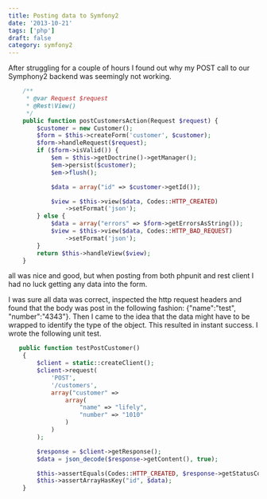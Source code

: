 ```yaml
---
title: Posting data to Symfony2
date: '2013-10-21'
tags: ['php']
draft: false
category: symfony2
---
```


After struggling for a couple of hours I found out why my POST call to our Symphony2 backend was seemingly not working.

```php
    /**
     * @var Request $request
     * @Rest\View()
     */
    public function postCustomersAction(Request $request) {
        $customer = new Customer();
        $form = $this->createForm('customer', $customer);
        $form->handleRequest($request);
        if ($form->isValid()) {
            $em = $this->getDoctrine()->getManager();
            $em->persist($customer);
            $em->flush();

            $data = array("id" => $customer->getId());

            $view = $this->view($data, Codes::HTTP_CREATED)
                ->setFormat('json');
        } else {
            $data = array("errors" => $form->getErrorsAsString());
            $view = $this->view($data, Codes::HTTP_BAD_REQUEST)
                ->setFormat('json');
        }
        return $this->handleView($view);
    }
```

all was nice and good, but when posting from both phpunit and rest client I had no luck getting any data into the form.

I was sure all data was correct, inspected the http request headers and found that the body was post in the following fashion: {"name":"test", "number":"4343"}. Then I came to the idea that the data might have to be wrapped to identify the type of the object. This resulted in instant success. I wrote the following unit test.

```php
   public function testPostCustomer()
    {
        $client = static::createClient();
        $client->request(
            'POST',
            '/customers',
            array("customer" =>
                array(
                    "name" => "lifely",
                    "number" => "1010"
                )
            )
        );

        $response = $client->getResponse();
        $data = json_decode($response->getContent(), true);

        $this->assertEquals(Codes::HTTP_CREATED, $response->getStatusCode());
        $this->assertArrayHasKey("id", $data);
    }
```
